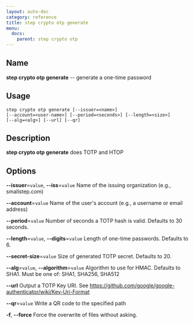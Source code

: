 ```yaml
---
layout: auto-doc
category: reference
title: step crypto otp generate
menu:
  docs:
    parent: step crypto otp
---
```


## Name
**step crypto otp generate** -- generate a one-time password

## Usage

```raw
step crypto otp generate [--issuer=<name>]
[--account=<user-name>] [--period=<seconds>] [--length=<size>]
[--alg=<alg>] [--url] [--qr]
```

## Description

**step crypto otp generate** does TOTP and HTOP

## Options


**--issuer**=`value`, **--iss**=`value`
Name of the issuing organization (e.g., smallstep.com)

**--account**=`value`
Name of the user's account (e.g., a username or email
address)

**--period**=`value`
Number of seconds a TOTP hash is valid. Defaults to 30
seconds.

**--length**=`value`, **--digits**=`value`
Length of one-time passwords. Defaults to 6.

**--secret-size**=`value`
Size of generated TOTP secret. Defaults to 20.

**--alg**=`value`, **--algorithm**=`value`
Algorithm to use for HMAC. Defaults to SHA1. Must be
one of: SHA1, SHA256, SHA512

**--url**
Output a TOTP Key URI. See
https://github.com/google/google-authenticator/wiki/Key-Uri-Format

**--qr**=`value`
Write a QR code to the specified path

**-f**, **--force**
Force the overwrite of files without asking.

